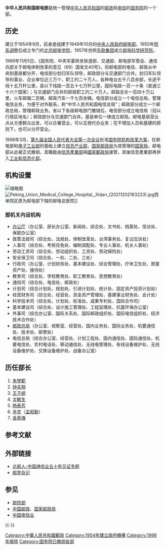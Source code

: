 {{Infobox PRCG
|机构名称 = 中华人民共和国邮电部
|标志1 = {{中华人民共和国国徽|100}}
|标志1说明 = [[s:国务院关于国家行政机关和企业、事业单位印章的规定/1993年|1993年规定]]：[[印章|印章]][[直径|直径]]5厘米，中央刊[[中华人民共和国国徽|国徽]]，由[[中华人民共和国国务院|国务院]]制发。
|标志2 = File:Logo of Ministry of Posts and Telecommunications ，PRC.svg
|标志2说明 = 中华人民共和国邮电部标志（邮电徽章）
|上级机构 = [[中华人民共和国国务院|中华人民共和国国务院]]
|机构类型 = [[国务院组成部门|国务院组成部门]]
|行政级别 = 正部级
|沿革链接 = <!--机构沿革目/段落的百科内部链接，自动加“[[　|　]]” 。-->
|被接替者 = [[中央人民政府邮电部|中央人民政府邮电部]]
|时期1 = 1954-1998
|机构1 = '''中华人民共和国邮电部'''
|接替者 = [[中华人民共和国信息产业部|中华人民共和国信息产业部]]
|image1=工业与信息化部.JPG
|caption1=邮电部原址西长安街13号现为工信部所在地，但仍挂有“人民邮电”字样
}}

'''中华人民共和国邮电部'''是统一管理[[中华人民共和国|中华人民共和国]]的[[中国邮政|邮政]]和[[电信|电信]]的[[中华人民共和国国务院|国务院]]的一个部。
==历史==
建立于1954年9月，前身是组建于1949年10月的[[中央人民政府邮电部|中央人民政府邮电部]]。1955年[[院系调整|院系调整]]后成立专门的[[北京邮电学院|北京邮电学院]]，1957年仿照[[东欧集团|东欧集团]]成立[[邮电科学研究院|邮电科学研究院]]。

1969年11月5日，《国务院、中央军委转发铁道部、交通部、邮电部军管会、通信兵部关于邮电体制改革的意见（69）国发文40号》，将邮电部的电信、邮政从中央到基层都分开，电信部分划归军队领导，邮政部分与交通部门合并。划归军队领导的事业、企业单位近三万个，职工约二十万人，各种电台五千八百余部，长途干线十五万杆公里，县以下线路一百五十七万杆公里，国际电路一百一十条（直通三十六个国家）；与交通部门合并的邮政职工约二十万人，邮路总长一百四十万公里，火车邮厢二百辆，邮政汽车一千七百余辆。电信部分成立一个电信总局，管理电信业务，为便于对外联系，称“中华人民共和国电信总局”；邮政部分成立一个邮政总局，管理邮政业务。省以下各级邮电部门撤销后，电信部分成立电信局（冠以行政区地名）；邮政部分与交通部门合并。基层单位一律成立邮局。邮电基层营业点从方便群众出发，可以合署营业，可以互相代办业务；在不增加人员和基建的原则下，也可以分开营业。

1998年3月，[[第九届全国人民代表大会第一次会议|第九届全国人民代表大会第一次会议]]批准[[国务院机构改革方案|国务院机构改革方案]]，在邮电部和[[电子工业部|电子工业部]]的基础上建立[[信息产业部|信息产业部]]，[[国家邮政局|国家邮政局]]为其管理的[[国务院部委管理的国家局|国家局]]。邮电部从此被正式撤销，其職能由[[信息產業部|信息產業部]]與[[國家郵政局|國家郵政局]]接管，其後信息產業部再併入[[工业和信息化部|工业和信息化部]]。

== 机构设置 ==
[[File:原中国邮电logo.jpg|缩略图]]
[[File:Peking_Union_Medical_College_Hospital,_Xidan_(20211202163223).jpg|thumb]]西单院区原为邮电部下辖的邮电总医院]]
=== 部机关内设机构 ===
*[[办公厅|办公厅]]（办公室、部长办公室、新闻处、综合处、文书处、档案处、信访处、保密办公室）
*政策法规司（综合处、法规处、体制改革处、台湾事务处、复议应诉处）
*人事司（综合处、考核任免处、编制调配处、专业人事处、机关人事处）
*劳动工资司（综合处、劳动组织处、工资处、劳动保险处）
*安全保卫司（综合处、一处、二处、三处）
*行政司（办公室、计划财务处、基本建设处、综合管理处、疗休卫生处、房屋资产处、接待处）
*教育司（综合处、学校教育处、职工教育处、思想教育处）
*通信司（综合处、电信处、邮政处）
*计划司（综合计划处、规划处、引进计划处、统计处、固定资产投资计划处）
*经营财务司（综合处、经营处、资金资产管理处、基建事业财务处、会计处）
*科学技术司（综合处、计划处、标准处、成果专利处、国际合作司）
*基本建设司（综合处、设计施工管理处、工程监理处、抗震环保办公室）
*外事司（综合办公室、国际关系处、国际邮政组织处、国际电信组织处、经济技术合作处）
*[[国家邮政局|邮政总局]]（办公室、视察室、经营处、国内业务处、国际业务处、机要通信处、技术处、邮票处）
*电信总局（综合办公室、经营处、计划工程处、国内通信处、国际通信处、机要电信处、农村电话处、移动通信处、无线电管理处、有线设备维护处、无线设备维护处、交换设备维护处、战备办公室）

==历任部长==
#[[朱學範|朱學範]]
#[[钟夫翔|钟夫翔]]
#[[王子纲|王子纲]]
#[[文敏生|文敏生]]
#[[杨泰芳|杨泰芳]]
#[[辛克|辛克]]（[[孟昭勤|孟昭勤]]）
#[[吳基傳|吳基傳]]

== 参考文献 ==
{{Reflist}}

==外部链接==
*[https://web.archive.org/web/20070928115603/http://www.cww.net.cn/zhuanti/beiyouren/default.asp 北邮人-中国通信业五十年见证专题]
*[https://web.archive.org/web/20050315052834/http://blog.wenxuecity.com/myblog.php?blogID=3455 邮差杂记]

== 参见 ==
{{Portal box|中华人民共和国|电信}}
* [[邮传部|邮传部]]
* [[中国邮政|中国邮政]]、[[国家邮政局|国家邮政局]]
* [[中国电信业|中国电信业]]

{{-}}
{{Serial|先前机关|[[中央人民政府邮电部|中央人民政府邮电部]]|{{PRC}}[[国务院组成部门|国务院组成部门]]<br />'''中华人民共和国邮电部'''<br />1954年9月－1998年3月|后继机关(撤部设局)|[[中华人民共和国信息产业部|中华人民共和国信息产业部]]<br />[[国家邮政局|国家邮政局]](后归[[中华人民共和国交通运输部|交通运输部]]管理)}}

{{中華人民共和國郵政}}
{{第1届国务院|组成部门}}
{{第2届国务院|组成部门}}
{{第3届国务院|组成部门}}
{{第4届国务院|组成部门}}
{{第5届国务院|组成部门}}
{{第6届国务院|组成部门}}
{{第7届国务院|组成部门}}
{{第8届国务院|组成部门}}

[[Category:中華人民共和國郵政|Category:中華人民共和國郵政]]
[[Category:1954年建立政府機構|Category:1954年建立政府機構]]
[[Category:1998年廢除|Category:1998年廢除]]
[[Category:国务院已撤销各部|Category:国务院已撤销各部]]